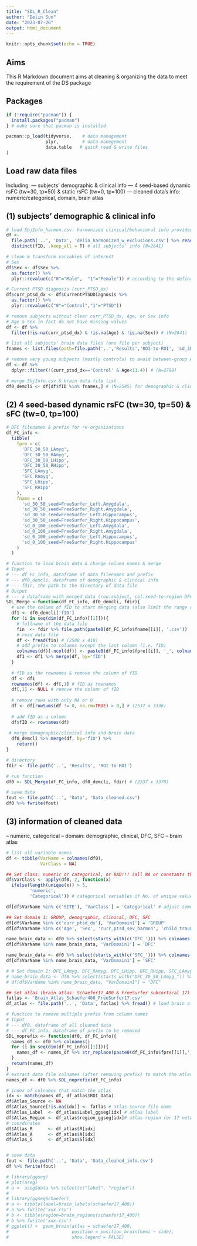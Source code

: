 ---
title: "SDL_R_Clean"
author: "Delin Sun"
date: "2023-07-26"
output: html_document
---

```{r setup, include=FALSE}
knitr::opts_chunk$set(echo = TRUE)
```

## Aims

This R Markdown document aims at cleaning & organizing the data to meet the requirement of the DS package

## Packages
```{r, echo=FALSE}
if (!require("pacman")) {
  install.packages("pacman")
} # make sure that pacman is installed

pacman::p_load(tidyverse,    # data management
               plyr,         # data manegement
               data.table   # quick read & write files
)
```

## Load raw data files
Including:
--- subjects' demographic & clinical info
--- 4 seed-based dynamic rsFC (tw=30, tp=50) & static rsFC (tw=0, tp=100)
--- cleaned data's info: numeric/categorical, domain, brain atlas

## (1) subjects' demographic & clinical info
```{r, echo=FALSE}
# load SbjInfo_harmon.csv: harmonized clinical/behavioral info provided by Ahmed
df <-
  file.path('..', 'Data', 'delin_harmonized_w_exclusions.csv') %>% read_csv(na=c('#NULL!', 'NA')) %>%
  distinct(fID, .keep_all = T) # all subjects' info (N=2841)

# clean & transform variables of interest
# Sex
df$Sex <- df$Sex %>% 
  as.factor() %>% 
  plyr::revalue(c("0"="Male",  "1"="Female")) # according to the defination per SITE

# Current PTSD diagnosis (curr_PTSD_dx)
df$curr_ptsd_dx <- df$CurrentPTSDDiagnosis %>% 
  as.factor() %>% 
  plyr::revalue(c("0"="Control","1"="PTSD"))

# remove subjects without clear curr_PTSD_dx, Age, or Sex info
# Age & Sex in fact do not have missing values
df <- df %>% 
  filter(!is.na(curr_ptsd_dx) & !is.na(Age) & !is.na(Sex)) # (N=2841)

# list all subjects' brain data files (one file per subject)
fnames <- list.files(path=file.path('..','Results','ROI-to-ROI', 'sd_30_50'), all.files=F) %>% as.list() # only the folder names (i.e. fID), (N=2588)

# remove very young subjects (mostly controls) to avoid between-group Age difference
df <- df %>% 
  dplyr::filter(!(curr_ptsd_dx=='Control' & Age<11.4)) # (N=2798)

# merge SbjInfo.csv & brain data file list
df0_demcli <- df[df$fID %in% fnames,] # (N=2545) for demographic & clinical info!!!
```

## (2) 4 seed-based dynamic rsFC (tw=30, tp=50) & sFC (tw=0, tp=100)
```{r,echo=FALSE}
# DFC filenames & prefix for re-organizations
df_FC_info <-
  tibble(
    fpre = c(
      'DFC_30_50_LAmyg',
      'DFC_30_50_RAmyg',
      'DFC_30_50_LHipp',
      'DFC_30_50_RHipp',
      'SFC_LAmyg',
      'SFC_RAmyg',
      'SFC_LHipp',
      'SFC_RHipp'
    ),
    fname = c(
      'sd_30_50_seed=FreeSurfer_Left.Amygdala',
      'sd_30_50_seed=FreeSurfer_Right.Amygdala',
      'sd_30_50_seed=FreeSurfer_Left.Hippocampus',
      'sd_30_50_seed=FreeSurfer_Right.Hippocampus',
      'sd_0_100_seed=FreeSurfer_Left.Amygdala',
      'sd_0_100_seed=FreeSurfer_Right.Amygdala',
      'sd_0_100_seed=FreeSurfer_Left.Hippocampus',
      'sd_0_100_seed=FreeSurfer_Right.Hippocampus'
    )
  )

# function to load brain data & change column names & merge
# Input
# --- df_FC_info, dataframe of data filenames and prefix
# --- df0_demcli, dataframe of demographic & clinical info
# --- fdir, the path to the directory of data file
# Output
# --- a dataframe with merged data (row:subject, col:seed-to-region DFC/SFC)
SDL_Merge <-function(df_FC_info, df0_demcli, fdir){
  # use the column of fID to start merging data (also limit the range of subjects)
  df1 <- df0_demcli['fID']
  for (i in seq(dim(df_FC_info)[[1]])){
    # fullname of the data file
    fin  <- fdir %>% file.path(paste0(df_FC_info$fname[[i]], '.csv'))
    # read data file
    df <- fread(fin) # (2588 x 418)
    # add prefix to columns except the last column (i.e. fID)
    colnames(df)[-ncol(df)] <- paste0(df_FC_info$fpre[[i]], '_', colnames(df)[-ncol(df)])
    df1 <- df1 %>% merge(df, by='fID')
  }
  
  # fID as the rownames & remove the column of fID
  df <- df1
  rownames(df) <- df[,1] # fID as rownames
  df[,1] <- NULL # remove the column of fID
  
  # remove rows with only NA or 0
  df <- df[rowSums(df != 0, na.rm=TRUE) > 0,] # (2537 x 3336)
  
  # add fID as a column
  df$fID <- rownames(df)
  
 # merge demographic/clinical info and brain data
  df0_demcli %>% merge(df, by='fID') %>% 
    return()
}

# directory
fdir <- file.path('..', 'Results', 'ROI-to-ROI')

# run function
df0 <- SDL_Merge(df_FC_info, df0_demcli, fdir) # (2537 x 3370)

# save data
fout <- file.path('..', 'Data', 'Data_cleaned.csv')
df0 %>% fwrite(fout)

```

## (3) information of cleaned data
-- numeric, categorical
-- domain: demographic, clinical, DFC, SFC
-- brain atlas
```{r,echo=FALSE}
# list all variable names
df <- tibble(VarName = colnames(df0),
             VarClass = NA)

## Set class: numeric or categorical, or BAD!!! (all NA or constants that could not be analyzed)
df$VarClass <- apply(df0, 2, function(x)
  ifelse(length(unique(x)) > 5,
         'numeric',
         'Categorical')) # categorical variables if No. of unique values > 5

df[df$VarName %in% c('SITE'), 'VarClass'] = 'Categorical' # adjust some variables

## Set domain 1: GROUP, demographic, clinical, DFC, SFC
df[df$VarName %in% c('curr_ptsd_dx'), 'VarDomain1'] = 'GROUP'
df[df$VarName %in% c('Age', 'Sex', 'curr_ptsd_sev_harmon', 'child_trauma_sev_harmon', 'life_adult_trauma_sev_harmon', 'depression_sev_harmon'), 'VarDomain1'] = 'Demographic and clinical'

name_brain_data <- df0 %>% select(starts_with(c('DFC_'))) %>% colnames()
df[df$VarName %in% name_brain_data, 'VarDomain1'] = 'DFC'

name_brain_data <- df0 %>% select(starts_with(c('SFC_'))) %>% colnames()
df[df$VarName %in% name_brain_data, 'VarDomain1'] = 'SFC'

# # Set domain 2: DFC_LAmyg, DFC_RAmyg, DFC_LHipp, DFC_RHipp, SFC_LAmyg, SFC_RAmyg, SFC_LHipp, SFC_RHipp
# name_brain_data <- df0 %>% select(starts_with("DFC_30_50_LAmyg_")) %>% colnames()
# df[df$VarName %in% name_brain_data, "VarDomain1"] = "DFC"

## Set atlas (brain atlas: Schaefer17_400 & FreeSurfer subcortical 17)
fatlas <- 'Brain_Atlas_Schaefer400_FreeSurfer17.csv'
df_atlas <- file.path('..', 'Data', fatlas) %>% fread() # load brain atlas

# function to remove multiple prefix from column names
# Input
# --- df0, dataframe of all cleaned data
# --- df_FC_info, dataframe of prefix to be removed
SDL_noprefix <- function(df0, df_FC_info){
  names_df <- df0 %>% colnames()
  for (i in seq(dim(df_FC_info)[[1]])){
    names_df <- names_df %>% str_replace(paste0(df_FC_info$fpre[[i]],'_'), '')
  }
  return(names_df)
}
# extract data file colnames (after removing prefix) to match the atlas
names_df <- df0 %>% SDL_noprefix(df_FC_info)

# index of colnames that match the atlas
idx <- match(names_df, df_atlas$ROI_Data)
df$Atlas_Source <- NA
df$Atlas_Source[!is.na(idx)] <- fatlas # atlas source file name
df$Atlas_Label  <- df_atlas$Label_ggseg[idx] # atlas label
df$Atlas_Region <- df_atlas$region_ggseg[idx]# atlas region (or 17 network name)
# coordinates
df$Atlas_R      <- df_atlas$R[idx]
df$Atlas_A      <- df_atlas$A[idx]
df$Atlas_S      <- df_atlas$S[idx]


# save data
fout <- file.path('..', 'Data', 'Data_cleaned_info.csv')
df %>% fwrite(fout)
```


```{r,echo=FALSE}
# library(ggseg)
# plot(aseg)
# a <- aseg$data %>% select(c("label", "region"))
# 
# library(ggsegSchaefer)
# a <- tibble(label=brain_labels(schaefer17_400)) 
# a %>% fwrite('xxx.csv')
# b <- tibble(region=brain_regions(schaefer17_400))
# b %>% fwrite('xxx.csv')
# ggplot() +  geom_brain(atlas = schaefer17_400, 
#                        position = position_brain(hemi ~ side),
#                        show.legend = FALSE)
```

